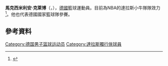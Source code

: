 {{Infobox basketball biography
| name         = 馬克西米利安·克勒貝爾
| image        = EuroBasket Qualifier Austria vs Germany, 13 August 2014 - 094.JPG
| caption      = Kleber with [[Germany_national_basketball_team|Germany]] in 2014
| position     = [[大前鋒|大前鋒]]/[[中鋒|中鋒]]
| height_ft    = 6
| height_in    = 11
| weight_lbs   = 220
| league       = [[National_Basketball_Association|NBA]]
| team         = 達拉斯獨行俠
| number       = 42
| birth_date   = {{Birth date and age|1992|1|29}}
| birth_place  = {{GER}}[[符茲堡|符茲堡]]
| nationality  = {{GER}}
| draft_year   = 2014
| career_start = 2011
| years1       = 2009–2014
| team1        = [[s.Oliver_Würzburg|s.Oliver Baskets]]
| years2       = 2014–2015
| team2        = [[Obradoiro_CAB|Obradoiro CAB]]
| years3       = 2015–2017
| team3        = [[拜仁慕尼黑_(籃球)|拜仁慕尼黑]]
| years4       = {{nbay|2017|start}}–至今
| team4        = [[達拉斯小牛|達拉斯小牛]]
| highlights   = 
*[[EuroCup_Basketball_All-EuroCup_Team|All-EuroCup Second Team]] ([[2016–17_EuroCup_Basketball|2017]])
* 2× [[BBL_All-Star|BBL All-Star]] ([[2013–14_Basketball_Bundesliga|2014]], [[2016–17_Basketball_Bundesliga|2017]])
* [[All-Basketball_Bundesliga_Team|All-BBL Second Team]] ([[2016–17_Basketball_Bundesliga|2017]])
* [[BBL_Most_Effective_Player|BBL Most Effective Player]] ([[2016–17_Basketball_Bundesliga|2017]])
}}
'''馬克西米利安·克萊博'''（{{lang-de|'''Maximilian Kleber'''}}，{{bd|1992年|1月29日}}），[[德國|德國]]籃球運動員。目前為NBA的達拉斯小牛隊隊效力<ref>{{cite web |url=http://www.sportando.com/en/europe/spain/125343/obradoiro-announces-maxi-kleber.html |title=Obradoiro announces Maxi Kleber |publisher=Sportando.com |date=2014-07-02 |accessdate=2015-04-14 |archive-date=2015-09-24 |archive-url=https://web.archive.org/web/20150924140954/http://www.sportando.com/en/europe/spain/125343/obradoiro-announces-maxi-kleber.html |dead-url=no }}</ref>。他也代表德國國家籃球隊參賽。

== 參考資料 ==
{{Reflist}}

{{Dallas Mavericks current roster}}

{{Authority control}}
{{DEFAULTSORT:Kleber, Maximilian}}
[[Category:德国男子篮球运动员|Category:德国男子篮球运动员]]
[[Category:達拉斯獨行俠球員|Category:達拉斯獨行俠球員]]